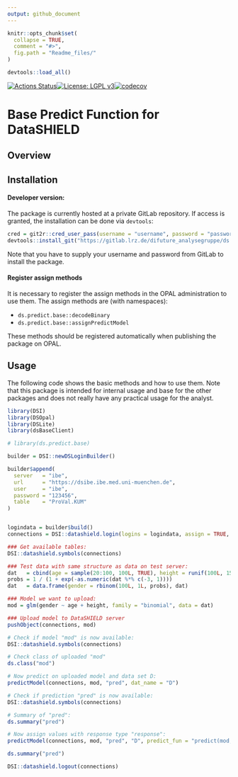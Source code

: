 ```yaml
---
output: github_document
---
```


<!-- README.md is generated from README.Rmd. Please edit that file -->

```r
knitr::opts_chunk$set(
  collapse = TRUE,
  comment = "#>",
  fig.path = "Readme_files/"
)

devtools::load_all()
```

[![Actions Status](https://github.com/difuture/ds.predict.base/workflows/R-CMD-check/badge.svg)](https://github.com/difuture/ds.predict.base/actions)[![License: LGPL v3](https://img.shields.io/badge/License-LGPL%20v3-blue.svg)](https://www.gnu.org/licenses/lgpl-3.0)[![codecov](https://codecov.io/gh/difuture/ds.predict.base/branch/master/graph/badge.svg?token=OLIPLWDTN5)](https://codecov.io/gh/difuture/ds.predict.base)
<!--[![pipeline status](https://gitlab.lrz.de/difuture_analysegruppe/ds.predict.base/badges/master/pipeline.svg)](https://gitlab.lrz.de/difuture_analysegruppe/ds.predict.base/-/commits/master) [![coverage report](https://gitlab.lrz.de/difuture_analysegruppe/ds.predict.base/badges/master/coverage.svg)](https://gitlab.lrz.de/difuture_analysegruppe/ds.predict.base/-/commits/master)-->

# Base Predict Function for DataSHIELD

## Overview

## Installation

#### Developer version:

The package is currently hosted at a private GitLab repository. If access is granted, the installation can be done via `devtools`:

```r
cred = git2r::cred_user_pass(username = "username", password = "password")
devtools::install_git("https://gitlab.lrz.de/difuture_analysegruppe/ds.predict.base.git", credentials = cred)
```

Note that you have to supply your username and password from GitLab to install the package.

#### Register assign methods

It is necessary to register the assign methods in the OPAL administration to use them. The assign methods are (with namespaces):

- `ds.predict.base::decodeBinary`
- `ds.predict.base::assignPredictModel`

These methods should be registered automatically when publishing the package on OPAL.

## Usage

The following code shows the basic methods and how to use them. Note that this package is intended for internal usage and base for the other packages and does not really have any practical usage for the analyst.

```r
library(DSI)
library(DSOpal)
library(DSLite)
library(dsBaseClient)

# library(ds.predict.base)

builder = DSI::newDSLoginBuilder()

builder$append(
  server   = "ibe",
  url      = "https://dsibe.ibe.med.uni-muenchen.de",
  user     = "ibe",
  password = "123456",
  table    = "ProVal.KUM"
)


logindata = builder$build()
connections = DSI::datashield.login(logins = logindata, assign = TRUE, symbol = "D", opts = list(ssl_verifyhost = 0, ssl_verifypeer=0))

### Get available tables:
DSI::datashield.symbols(connections)

### Test data with same structure as data on test server:
dat   = cbind(age = sample(20:100, 100L, TRUE), height = runif(100L, 150, 220))
probs = 1 / (1 + exp(-as.numeric(dat %*% c(-3, 1))))
dat   = data.frame(gender = rbinom(100L, 1L, probs), dat)

### Model we want to upload:
mod = glm(gender ~ age + height, family = "binomial", data = dat)

### Upload model to DataSHIELD server
pushObject(connections, mod)

# Check if model "mod" is now available:
DSI::datashield.symbols(connections)

# Check class of uploaded "mod"
ds.class("mod")

# Now predict on uploaded model and data set D:
predictModel(connections, mod, "pred", dat_name = "D")

# Check if prediction "pred" is now available:
DSI::datashield.symbols(connections)

# Summary of "pred":
ds.summary("pred")

# Now assign values with response type "response":
predictModel(connections, mod, "pred", "D", predict_fun = "predict(mod, newdata = D, type = 'response')")

ds.summary("pred")

DSI::datashield.logout(connections)
```

